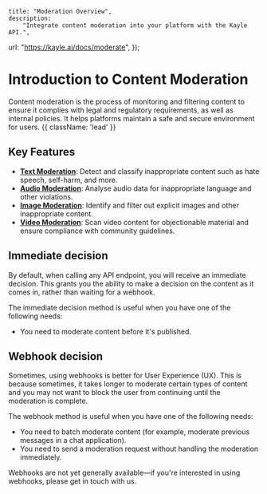 
	title: "Moderation Overview",
	description:
		"Integrate content moderation into your platform with the Kayle API.",
  url: "https://kayle.ai/docs/moderate",
});

# Introduction to Content Moderation

Content moderation is the process of monitoring and filtering content to ensure it complies with legal and regulatory requirements, as well as internal policies. It helps platforms maintain a safe and secure environment for users. {{ className: 'lead' }}

## Key Features

- [**Text Moderation**](/docs/moderate/text): Detect and classify inappropriate content such as hate speech, self-harm, and more.
- [**Audio Moderation**](/docs/moderate/audio): Analyse audio data for inappropriate language and other violations.
- [**Image Moderation**](/docs/moderate/image): Identify and filter out explicit images and other inappropriate content.
- [**Video Moderation**](/docs/moderate/video): Scan video content for objectionable material and ensure compliance with community guidelines.

## Immediate decision

By default, when calling any API endpoint, you will receive an immediate decision. This grants you the ability to make a decision on the content as it comes in, rather than waiting for a webhook.

The immediate decision method is useful when you have one of the following needs:

- You need to moderate content before it's published.

## Webhook decision

Sometimes, using webhooks is better for User Experience (UX). This is because sometimes, it takes longer to moderate certain types of content and you may not want to block the user from continuing until the moderation is complete.

The webhook method is useful when you have one of the following needs:

- You need to batch moderate content (for example, moderate previous messages in a chat application).
- You need to send a moderation request without handling the moderation immediately.

<Warn>
	Webhooks are not yet generally available—if you're interested in using webhooks, please get in touch with us.
</Warn>

